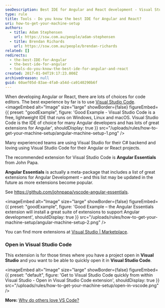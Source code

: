 ```yaml
---
seoDescription: Best IDE for Angular and React development - Visual Studio Code offers a free, lightweight, and cross-platform environment with extensive extensions for Angular and React projects.
type: rule
title: Tools - Do you know the best IDE for Angular and React?
uri: how-to-get-your-machine-setup
authors:
  - title: Adam Stephensen
    url: https://ssw.com.au/people/adam-stephensen
  - title: Brendan Richards
    url: https://ssw.com.au/people/brendan-richards
related: []
redirects:
  - the-best-IDE-for-Angular
  - the-best-ide-for-angular
  - tools-do-you-know-the-best-ide-for-angular-and-react
created: 2017-01-04T19:17:23.000Z
archivedreason: null
guid: 60aef05d-83ae-4fa0-a54d-ca9140290b6f
---
```


When developing Angular or React, there are lots of choices for code editors. The best experience by far is to use [Visual Studio Code](https://visualstudio.microsoft.com/downloads/).
<imageEmbed
  alt="Image"
  size="large"
  showBorder={false}
  figureEmbed={{
    preset: "goodExample",
    figure: 'Good Example - Visual Studio Code is a free, lightweight IDE that runs on Windows, Linux and macOS. Visual Studio Code is the IDE of choice for many Angular developers and has lots of great extensions for Angular',
    shouldDisplay: true
  }}
  src="/uploads/rules/how-to-get-your-machine-setup/angular-machine-setup-1.png"
/>

Many experienced teams are using Visual Studio for their C# backend and loving using Visual Studio Code for their Angular or React projects.

The recommended extension for Visual Studio Code is **Angular Essentials** from John Papa.

**Angular Essentials** is actually a meta-package that includes a list of great extensions for Angular Development – and this list may be updated in the future as more extensions become popular.

See <https://github.com/johnpapa/vscode-angular-essentials>.

<imageEmbed
  alt="Image"
  size="large"
  showBorder={false}
  figureEmbed={{
    preset: "goodExample",
    figure: 'Good Example – the Angular Essentials extension will install a great suite of extensions to support Angular development',
    shouldDisplay: true
  }}
  src="/uploads/rules/how-to-get-your-machine-setup/angular-machine-setup-2.png"
/>

You can find more extensions at [Visual Studio | Marketplace](https://marketplace.visualstudio.com/).

### Open in Visual Studio Code

This extension is for those times where you have a project open in **Visual Studio** and you want to be able to quickly open it in **Visual Studio Code**.


<imageEmbed
  alt="Image"
  size="large"
  showBorder={false}
  figureEmbed={{
    preset: "default",
    figure: 'Get to Visual Studio Code quickly from within Visual Studio -        Open in Visual Studio Code extension',
    shouldDisplay: true
  }}
  src="/uploads/rules/how-to-get-your-machine-setup/open-in-vscode.png"
/>

**More:** [Why do others love VS Code?](https://stackshare.io/posts/why-developers-love-visual-studio-code)